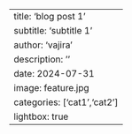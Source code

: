 ---
title: 'blog post 1'
subtitle: 'subtitle 1'
author: 'vajira'
description: ''
date: 2024-07-31
image: feature.jpg
categories: ['cat1','cat2']
lightbox: true
---